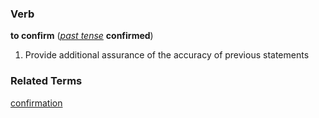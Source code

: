 ===Verb===
'''to confirm''' (''[[past tense]]'' '''confirmed''')

# Provide additional assurance of the accuracy of previous statements
===Related Terms===
[[confirmation]]